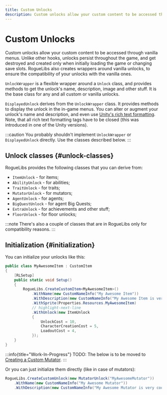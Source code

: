 ```yaml
---
title: Custom Unlocks
description: Custom unlocks allow your custom content to be accessed through vanilla menus. Unlike other hooks, unlocks persist throughout the game, and get destroyed and created only when initially loading the game or changing save slots. RogueLibs also creates wrappers around vanilla unlocks, to ensure the compatibility of your unlocks with the vanilla ones.
---
```


# Custom Unlocks

Custom unlocks allow your custom content to be accessed through vanilla menus. Unlike other hooks, unlocks persist throughout the game, and get destroyed and created only when initially loading the game or changing save slots. RogueLibs also creates wrappers around vanilla unlocks, to ensure the compatibility of your unlocks with the vanilla ones.

`UnlockWrapper` is a flexible wrapper around a `Unlock` class, and provides methods to get the unlock's name, description, image and other stuff. It is the base class for any and all custom or vanilla unlocks.

`DisplayedUnlock` derives from the `UnlockWrapper` class. It provides methods to display the unlock in the in-game menus. You can alter or augment your unlock's name and description, and even use [Unity's rich text formatting](https://docs.unity3d.com/Packages/com.unity.ugui@1.0/manual/StyledText.html). Note, that all rich text formatting tags have to be closed (this was introduced in one of the Unity versions).

:::caution
You probably shouldn't implement `UnlockWrapper` or `DisplayedUnlock` directly. Use the classes described below.
:::

## Unlock classes {#unlock-classes}

RogueLibs provides the following classes that you can derive from:

- `ItemUnlock` - for items;
- `AbilityUnlock` - for abilities;
- `TraitUnlock` - for traits;
- `MutatorUnlock` - for mutators;
- `AgentUnlock` - for agents;
- `BigQuestUnlock` - for agent Big Quests;
- `ExtraUnlock` - for achievements and other stuff;
- `FloorUnlock` - for floor unlocks;

:::note
There's also a couple of classes that are in RogueLibs only for compatibility reasons.
:::

## Initialization {#initialization}

You can initialize your unlocks like this:

```csharp title="/MyAwesomeProject/MyAwesomeItem.cs"
public class MyAwesomeItem : CustomItem
{
    [RLSetup]
    public static void Setup()
    {
        RogueLibs.CreateCustomItem<MyAwesomeItem>()
            .WithName(new CustomNameInfo("My Awesome Item"))
            .WithDescription(new CustomNameInfo("My Awesome Item is very cool and does a lot of great stuff, and it's also awesome."))
            .WithSprite(Properties.Resources.MyAwesomeItem)
            // highlight-next-line
            .WithUnlock(new ItemUnlock
            {
                UnlockCost = 10,
                CharacterCreationCost = 5,
                LoadoutCost = 4,
            });
    }
}
```

:::info{title="Work-In-Progress"}
TODO: The below is to be moved to [Creating a Custom Mutator](../custom-mutators/create-mutator).
:::

Or you can just initialize them directly (like in case of mutators):

```csharp title="/MyAwesomeProject/MyAwesomeMutators.cs"
RogueLibs.CreateCustomUnlock(new MutatorUnlock("MyAwesomeMutator"))
    .WithName(new CustomNameInfo("My Awesome Mutator"))
    .WithDescription(new CustomNameInfo("My Awesome Mutator is very cool and does a lot of great stuff, and it's also awesome."));
```
